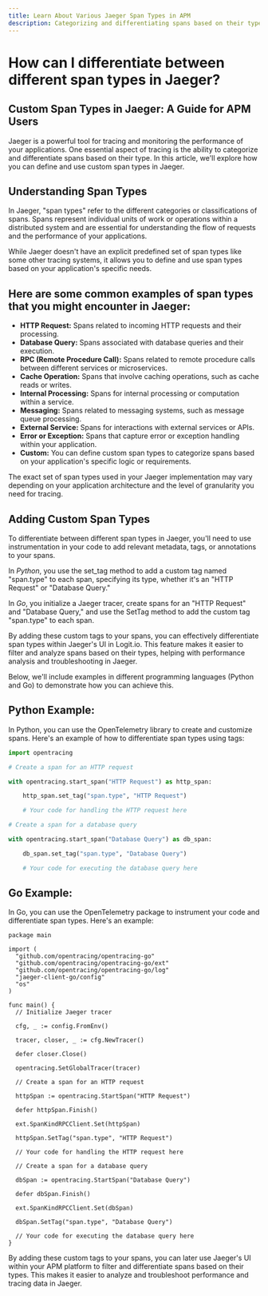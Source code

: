 ```yaml
---
title: Learn About Various Jaeger Span Types in APM
description: Categorizing and differentiating spans based on their type is crucial. Learn how to differentiate between different span types in Jaeger with our helpful guide
---
```


# How can I differentiate between different span types in Jaeger?

## Custom Span Types in Jaeger: A Guide for APM Users

Jaeger is a powerful tool for tracing and monitoring the performance of 
your applications. One essential aspect of tracing is the ability to 
categorize and differentiate spans based on their type. In this article, 
we'll explore how you can define and use custom span types in Jaeger.

## Understanding Span Types

In Jaeger, "span types" refer to the different categories or classifications 
of spans. Spans represent individual units of work or operations within a 
distributed system and are essential for understanding the flow of requests 
and the performance of your applications.

While Jaeger doesn't have an explicit predefined set of span types like 
some other tracing systems, it allows you to define and use span types 
based on your application's specific needs.

## Here are some common examples of span types that you might encounter in Jaeger:
- **HTTP Request:** Spans related to incoming HTTP requests and their processing.
- **Database Query:** Spans associated with database queries and their execution.
- **RPC (Remote Procedure Call):** Spans related to remote procedure calls between different services or microservices.
- **Cache Operation:** Spans that involve caching operations, such as cache reads or writes.
- **Internal Processing:** Spans for internal processing or computation within a service.
- **Messaging:** Spans related to messaging systems, such as message queue processing.
- **External Service:** Spans for interactions with external services or APIs.
- **Error or Exception:** Spans that capture error or exception handling within your application.
- **Custom:** You can define custom span types to categorize spans based on your application's specific logic or requirements.

The exact set of span types used in your Jaeger implementation may vary depending 
on your application architecture and the level of granularity you need for tracing.

## Adding Custom Span Types
To differentiate between different span types in Jaeger, you'll need 
to use instrumentation in your code to add relevant metadata, tags, or annotations to your spans.

In *Python*, you use the set_tag method to add a custom tag named "span.type" 
to each span, specifying its type, whether it's an "HTTP Request" or "Database Query."

In *Go*, you initialize a Jaeger tracer, create spans for an "HTTP Request" 
and "Database Query," and use the SetTag method to add the custom tag "span.type" to each span.

By adding these custom tags to your spans, you can effectively differentiate 
span types within Jaeger's UI in Logit.io. This feature makes it easier to 
filter and analyze spans based on their types, helping with performance 
analysis and troubleshooting in Jaeger.

Below, we'll include examples in different programming languages 
(Python and Go) to demonstrate how you can achieve this.

## Python Example:

In Python, you can use the OpenTelemetry library to create and customize spans. 
Here's an example of how to differentiate span types using tags:

```python copy showLineNumbers
import opentracing

# Create a span for an HTTP request

with opentracing.start_span("HTTP Request") as http_span:

    http_span.set_tag("span.type", "HTTP Request")

    # Your code for handling the HTTP request here

# Create a span for a database query

with opentracing.start_span("Database Query") as db_span:

    db_span.set_tag("span.type", "Database Query")

    # Your code for executing the database query here
```

## Go Example:

In Go, you can use the OpenTelemetry package to instrument your code and 
differentiate span types. Here's an example:

```golang copy showLineNumbers
package main

import (
  "github.com/opentracing/opentracing-go"
  "github.com/opentracing/opentracing-go/ext"
  "github.com/opentracing/opentracing-go/log"
  "jaeger-client-go/config"
  "os"
) 

func main() {
  // Initialize Jaeger tracer

  cfg, _ := config.FromEnv()

  tracer, closer, _ := cfg.NewTracer()

  defer closer.Close()

  opentracing.SetGlobalTracer(tracer)

  // Create a span for an HTTP request

  httpSpan := opentracing.StartSpan("HTTP Request")

  defer httpSpan.Finish()

  ext.SpanKindRPCClient.Set(httpSpan)

  httpSpan.SetTag("span.type", "HTTP Request")

  // Your code for handling the HTTP request here

  // Create a span for a database query

  dbSpan := opentracing.StartSpan("Database Query")

  defer dbSpan.Finish()

  ext.SpanKindRPCClient.Set(dbSpan)

  dbSpan.SetTag("span.type", "Database Query")

  // Your code for executing the database query here
}
```

By adding these custom tags to your spans, you can later use Jaeger's 
UI within your APM platform to filter and differentiate spans based on 
their types. This makes it easier to analyze and troubleshoot 
performance and tracing data in Jaeger.